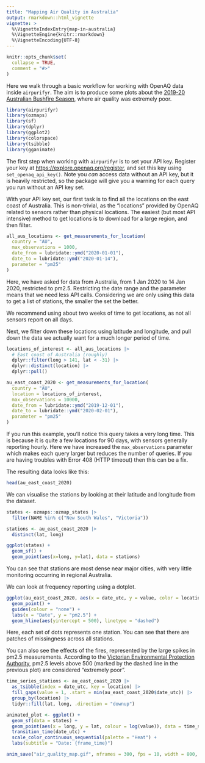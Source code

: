```yaml
---
title: "Mapping Air Quality in Australia"
output: rmarkdown::html_vignette
vignette: >
  %\VignetteIndexEntry{map-in-australia}
  %\VignetteEngine{knitr::rmarkdown}
  %\VignetteEncoding{UTF-8}
---
```


```r
knitr::opts_chunk$set(
  collapse = TRUE,
  comment = "#>"
)
```

Here we walk through a basic workflow for working with OpenAQ data inside `airpurifyr`. The aim is to produce some plots about the [2019-20 Australian Bushfire Season](https://en.wikipedia.org/wiki/2019%E2%80%9320_Australian_bushfire_season), where air quality was extremely poor.

```r
library(airpurifyr)
library(ozmaps)
library(sf)
library(dplyr)
library(ggplot2)
library(colorspace)
library(tsibble)
library(gganimate)
```

The first step when working with `airpurifyr` is to set your API key. Register your key at [https://explore.openaq.org/register](https://explore.openaq.org/register), and set this key using `set_openaq_api_key()`. Note you _can_ access data without an API key, but it is heavily restricted, so the package will give you a warning for each query you run without an API key set.

With your API key set, our first task is to find all the locations on the east coast of Australia. This is non-trivial, as the "locations" provided by OpenAQ related to sensors rather than physical locations. The easiest (but most API intensive) method to get locations is to download for a large region, and then filter.

```r
all_aus_locations <- get_measurements_for_location(
  country = "AU",
  max_observations = 1000,
  date_from = lubridate::ymd("2020-01-01"),
  date_to = lubridate::ymd("2020-01-14"),
  parameter = "pm25"
)
```

Here, we have asked for data from Australia, from 1 Jan 2020 to 14 Jan 2020, restricted to pm2.5. Restricting the date range and the parameter means that we need less API calls. Considering we are only using this data to get a list of stations, the smaller the set the better.

We recommend using about two weeks of time to get locations, as not all sensors report on all days.

Next, we filter down these locations using latitude and longitude, and pull down the data we actually want for a much longer period of time.

```r
locations_of_interest <- all_aus_locations |>
  # East coast of Australia (roughly)
  dplyr::filter(long > 141, lat < -31) |>
  dplyr::distinct(location) |>
  dplyr::pull()

au_east_coast_2020 <- get_measurements_for_location(
  country = "AU",
  location = locations_of_interest,
  max_observations = 10000,
  date_from = lubridate::ymd("2019-12-01"),
  date_to = lubridate::ymd("2020-02-01"),
  parameter = "pm25"
)
```

If you run this example, you'll notice this query takes a very long time. This is because it is quite a few locations for 90 days, with sensors generally reporting hourly. Here we have increased the `max_observations` parameter which makes each query larger but reduces the number of queries. If you are having troubles with Error 408 (HTTP timeout) then this can be a fix.

The resulting data looks like this:

```r
head(au_east_coast_2020)
```

We can visualise the stations by looking at their latitude and longitude from the dataset.

```r
states <- ozmaps::ozmap_states |>
  filter(NAME %in% c("New South Wales", "Victoria"))

stations <- au_east_coast_2020 |>
  distinct(lat, long)

ggplot(states) +
  geom_sf() +
  geom_point(aes(x=long, y=lat), data = stations)
```

You can see that stations are most dense near major cities, with very little monitoring occurring in regional Australia.

We can look at frequency reporting using a dotplot.

```r
ggplot(au_east_coast_2020, aes(x = date_utc, y = value, color = location)) +
  geom_point() +
  guides(colour = "none") +
  labs(x = "Date", y = "pm2.5") +
  geom_hline(aes(yintercept = 500), linetype = "dashed")
```

Here, each set of dots represents one station. You can see that there are patches of missingness across all stations.

You can also see the effects of the fires, represented by the large spikes in pm2.5 measurements. According to the [Victorian Environmental Protection Authority](https://www.epa.vic.gov.au/for-community/environmental-information/air-quality/pm25-particles-in-the-air), pm2.5 levels above 500 (marked by the dashed line in the previous plot) are considered "extremely poor".

```r
time_series_stations <- au_east_coast_2020 |>
  as_tsibble(index = date_utc, key = location) |>
  fill_gaps(value = 1, .start = min(au_east_coast_2020$date_utc)) |>
  group_by(location) |>
  tidyr::fill(lat, long, .direction = "downup")

animated_plot <- ggplot() +
  geom_sf(data = states) +
  geom_point(aes(x = long, y = lat, colour = log(value)), data = time_series_stations) +
  transition_time(date_utc) +
  scale_color_continuous_sequential(palette = "Heat") +
  labs(subtitle = "Date: {frame_time}")

anim_save("air_quality_map.gif", nframes = 300, fps = 10, width = 800, height = 600, animation = animated_plot, renderer = gifski_renderer())

```
